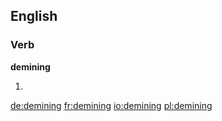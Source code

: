 ==English==

===Verb===
'''demining'''

# {{present participle of|demine}}

[[de:demining]]
[[fr:demining]]
[[io:demining]]
[[pl:demining]]